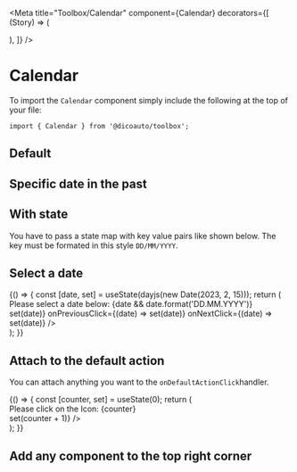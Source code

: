 
<Meta
  title="Toolbox/Calendar"
  component={Calendar}
  decorators={[
    (Story) => (
      <div className="bg-toolbox-neutral-50 h-auto flex flex-col justify-center">
        <div className="mx-auto my-4">
          <Story />
        </div>
      </div>
    ),
  ]}
/>

# Calendar

To import the `Calendar` component simply include the following at the top of your file:

```
import { Calendar } from '@dicoauto/toolbox';
```

## Default

<Canvas>
  <Story
    name="Default"
    parameters={{
      chromatic: {
        disableSnapshot: true /** This snapshot changes every day */,
      },
    }}
  >
    <Calendar />
  </Story>
</Canvas>

## Specific date in the past

<Canvas>
  <Story name="Specific date in the past">
    <Calendar date={dayjs(new Date(2021, 7, 11))} />
  </Story>
</Canvas>

## With state

You have to pass a state map with key value pairs like shown below. The key must be formated in this style
`DD/MM/YYYY`.

<Canvas>
  <Story name="With state">
    <Calendar
      date={dayjs(new Date(2021, 5, 14))}
      state={{
        '14/06/2021': 'bg-toolbox-feedback-orange',
        '19/06/2021': 'bg-toolbox-feedback-orange',
        '21/06/2021': 'bg-toolbox-feedback-red',
      }}
    />
  </Story>
</Canvas>

## Select a date

<Canvas>
  <Story name="Select a date">
    {() => {
      const [date, set] = useState(dayjs(new Date(2023, 2, 15)));
      return (
        <div className="flex flex-col space-y-4 p-4">
          <div>Please select a date below: {date && date.format('DD.MM.YYYY')}</div>
          <Calendar
            date={date}
            onSelect={(date) => set(date)}
            onPreviousClick={(date) => set(date)}
            onNextClick={(date) => set(date)}
          />
        </div>
      );
    }}
  </Story>
</Canvas>

## Attach to the default action

You can attach anything you want to the `onDefaultActionClick`handler.

<Canvas>
  <Story name="Attach to the default action">
    {() => {
      const [counter, set] = useState(0);
      return (
        <div className="flex flex-col space-y-4 p-4">
          <div>Please click on the Icon: {counter}</div>
          <Calendar
            date={dayjs(new Date(2023, 3, 15))}
            onDefaultActionClick={() => set(counter + 1)}
          />
        </div>
      );
    }}
  </Story>
</Canvas>

## Add any component to the top right corner

<Canvas>
  <Story name="Add any component to the top right corner">
    <Calendar date={dayjs(new Date(2021, 7, 11))}>
      <Icon icon="alarm-clock" />
      <Icon icon="wifi" />
      <Avatar
        link="https://i.pravatar.cc/150?u=044589"
        alt="Emma"
        size="m"
      />
    </Calendar>
  </Story>
</Canvas>
